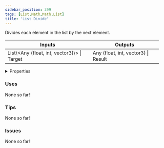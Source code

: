 ```yaml
---
sidebar_position: 399
tags: [List,Math,Math,List]
title: 'List Divide'
---
```


Divides each element in the list by the next element.



<IChip uuid="7e5af908-533d-4d42-b3c9-0159e2b5fd55"/>

<table><thead><tr><th>Inputs</th><th>Outputs</th></tr></thead><tbody><tr><td>List\&lt;Any (float, int, vector3)\&gt; | Target</td><td>Any (float, int, vector3) | Result</td></tr></tbody></table>

<details>
  <summary>Properties</summary>
  <div>
    <div>
    <table>
      <tbody>
        <tr>
          <td>Is beta required?</td>
          <td>No</td>
        </tr>
        <tr>
          <td>Is chip a trolling risk?</td>
          <td>No</td>
        </tr>
        <tr>
          <td>Is chip a role assignment risk?</td>
          <td>No</td>
        </tr>
        <tr>
          <td>Chip UUID</td>
          <td>7e5af908-533d-4d42-b3c9-0159e2b5fd55</td>
        </tr>
        <tr>
          <td>Room availability</td>
          <td>Available everywhere</td>
        </tr>
      </tbody>
    </table>
    </div>
  </div>
</details>

### Uses

None so far!

### Tips

None so far!

### Issues

None so far!